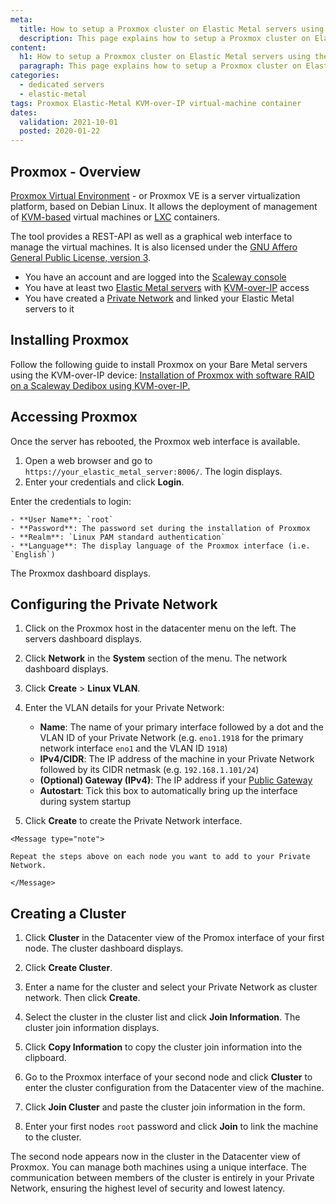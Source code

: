 ```yaml
---
meta:
  title: How to setup a Proxmox cluster on Elastic Metal servers using Private Networks
  description: This page explains how to setup a Proxmox cluster on Elastic Metal servers using the Private Networks feature
content:
  h1: How to setup a Proxmox cluster on Elastic Metal servers using the Private Networks feature
  paragraph: This page explains how to setup a Proxmox cluster on Elastic Metal servers using the Private Networks feature
categories:
  - dedicated servers
  - elastic-metal
tags: Proxmox Elastic-Metal KVM-over-IP virtual-machine container
dates:
  validation: 2021-10-01
  posted: 2020-01-22
---
```


## Proxmox - Overview

[Proxmox Virtual Environment](https://www.proxmox.com/en/proxmox-ve) - or Proxmox VE is a server virtualization platform, based on Debian Linux. It allows the deployment of management of [KVM-based](https://www.linux-kvm.org/page/Main_Page) virtual machines or [LXC](https://linuxcontainers.org/) containers.

The tool provides a REST-API as well as a graphical web interface to manage the virtual machines. It is also licensed under the [GNU Affero General Public License, version 3](https://www.gnu.org/licenses/agpl-3.0.html).

<Message type="requirement">

- You have an account and are logged into the [Scaleway console](https://console.scaleway.com)
- You have at least two [Elastic Metal servers](https://www.scaleway.com/en/dedibox/) with [KVM-over-IP](/dedibox/kvm-over-ip/concepts/#kvm-over-ip) access
- You have created a [Private Network](ADD_LINK) and linked your Elastic Metal servers to it

</Message>

## Installing Proxmox

Follow the following guide to install Proxmox on your Bare Metal servers using the KVM-over-IP device: [Installation of Proxmox with software RAID on a Scaleway Dedibox using KVM-over-IP.](/tutorials/proxmox-softraid/)

## Accessing Proxmox

Once the server has rebooted, the Proxmox web interface is available.

1. Open a web browser and go to `https://your_elastic_metal_server:8006/`. The login displays. 
2. Enter your credentials and click **Login**.

  Enter the credentials to login:

    - **User Name**: `root`
    - **Password**: The password set during the installation of Proxmox
    - **Realm**: `Linux PAM standard authentication`
    - **Language**: The display language of the Proxmox interface (i.e. `English`)

  The Proxmox dashboard displays.

## Configuring the Private Network

1. Click on the Proxmox host in the datacenter menu on the left. The servers dashboard displays.

2. Click **Network** in the **System** section of the menu. The network dashboard displays. 

3. Click **Create** > **Linux VLAN**. 

    <Lightframe src="scaleway-proxmox-network-dashboard.png" alt="" />

4. Enter the VLAN details for your Private Network: 

    <Lightfrae src="scaleway-proxmox-vlan-details.png" alt="" />

    * **Name**: The name of your primary interface followed by a dot and the VLAN ID of your Private Network (e.g. `eno1.1918` for the primary network interface `eno1` and the VLAN ID `1918`)
    * **IPv4/CIDR**: The IP address of the machine in your Private Network followed by its CIDR netmask (e.g. `192.168.1.101/24`)
    * **(Optional) Gateway (IPv4)**: The IP address if your [Public Gateway](/network/vpc/concepts#public-gateway) 
    * **Autostart**: Tick this box to automatically bring up the interface during system startup

  5. Click **Create** to create the Private Network interface.

    <Message type="note">

    Repeat the steps above on each node you want to add to your Private Network.

    </Message>

## Creating a Cluster 

1. Click **Cluster** in the Datacenter view of the Promox interface of your first node. The cluster dashboard displays.

    <Lightframe src="scaleway-proxmox-cluster-overview.png" alt="" />

2. Click **Create Cluster**. 

3. Enter a name for the cluster and select your Private Network as cluster network. Then click **Create**. 

    <Lightbox src="scaleway-proxmox-create-cluster.png" alt="" />

4. Select the cluster in the cluster list and click **Join Information**. The cluster join information displays.

    <Lightbox src="scaleway-proxmox-cluster-list.png" alt="" />

5. Click **Copy Information** to copy the cluster join information into the clipboard. 

6. Go to the Proxmox interface of your second node and click **Cluster** to enter the cluster configuration from the Datacenter view of the machine. 

7. Click **Join Cluster** and paste the cluster join information in the form. 
8. Enter your first nodes `root` password and click **Join** to link the machine to the cluster. 

    <Lightbox src="scaleway-proxmox-join-cluster.png" alt="" />

The second node appears now in the cluster in the Datacenter view of Proxmox. You can manage both machines using a unique interface. The communication between members of the cluster is entirely in your Private Network, ensuring the highest level of security and lowest latency. 

<Lightbox src="scalexay-proxmox-cluster-created.png" alt="" />